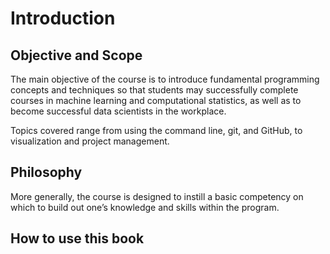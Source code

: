 # Introduction

## Objective and Scope

The main objective of the course is to introduce fundamental programming concepts and techniques so that students may successfully complete courses in machine learning and computational statistics, as well as to become successful data scientists in the workplace.

Topics covered range from using the command line, git, and GitHub, to visualization and project management.

## Philosophy

More generally, the course is designed to instill a basic competency on which to build out one's knowledge and skills within the program.

## How to use this book